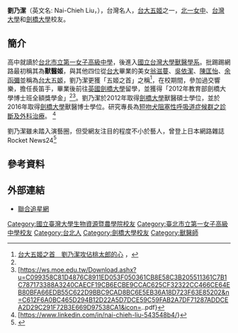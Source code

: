 {{Infobox Person
| name          =劉乃潔
| birthname     = 
| birthdate     = {{Birth_date_and_age|1984|09|09}}<br />{{TWN}}
| deathdate     =
| deathplace    =
| height        = {{height|m=1.65}}
| weight        = {{weight|kg=49}}
| haircolor     = 黑色
| eyecolor      = 棕色
| dress size    =
| shoesize      = 
| nicknames    = 乃姬、獸醫乃
| spouse        =
| alma_mater     =[[北一女中|北一女中]]<br>[[台灣大學|台灣大學]]獸醫系<br>[[劍橋大學|劍橋大學]]獸醫研究所
}}

'''劉乃潔'''（英文名: Nai-Chieh Liu，{{bd|1984年|9月9日}}），台灣名人，[[台大五姬|台大五姬]]之一，[[北一女中|北一女中]]、[[台灣大學|台灣大學]]和[[劍橋大學|劍橋大學]]校友。

== 簡介==
高中就讀於[[台北市立第一女子高級中學|台北市立第一女子高級中學]]，後進入[[國立台灣大學|國立台灣大學]][[獸醫學系|獸醫學系]]。批踢踢網路最初稱其為'''獸醫姬'''，與其他四位從[[台大|台大]]畢業的美女[[翁滋蔓|翁滋蔓]]、[[吳依潔|吳依潔]]、[[陳匡怡|陳匡怡]]、[[余函彌|余函彌]]並稱為[[台大五姬|台大五姬]]，劉乃潔更獲「五姬之首」之稱<ref name="now2009">[http://www.nownews.com/2009/09/26/11490-2511325.htm 台大五姬之首　劉乃潔攻佔桃太郎的心] {{Wayback|url=http://www.nownews.com/2009/09/26/11490-2511325.htm |date=20121204160958 }}，</ref>，在校期間，參加過交響樂，擔任長笛手，畢業後前往[[英國|英國]][[劍橋大學|劍橋大學]]留學，並獲得「2012年教育部劍橋大學博士班全額獎學金」<ref name="now2009" /><ref>[https://ws.moe.edu.tw/Download.ashx?u=C099358C81D4876C8911ED053F050361CB8E58C3B205511361C7B1C787173388A3240CAECF19CB6ECBE9CCAC625CF32322CC466CE64EB80BFA66EDB55C622D9BBC9CAD8BC6E5EB36A18D723F63E85202&n=C612F6A0BC465D294B12D22A5D7DCE59C59FAB2A7DF71287ADDCEA2D29C291F72B3E669D97538CA1&icon=..pdf}</ref>。劉乃潔於2012年取得[[劍橋大學|劍橋大學]]獸醫碩士學位，並於2016年取得[[劍橋大學|劍橋大學]]獸醫博士學位。研究專長為[[短吻犬阻塞性呼吸道症候群之診斷及外科治療|短吻犬阻塞性呼吸道症候群之診斷及外科治療]]。
<ref>[https://www.linkedin.com/in/nai-chieh-liu-543548b4/}</ref>

劉乃潔雖未踏入演藝圈，但受網友注目的程度不小於藝人，曾登上日本網路雜誌Rocket News24<ref>{{Cite web |url=http://rocketnews24.com/?p=15407 |title=台湾の美女獣医さんが「最高にカワイイ」と話題に！ |accessdate=2010-09-26 |archive-date=2010-06-21 |archive-url=https://web.archive.org/web/20100621045626/http://rocketnews24.com/?p=15407 |dead-url=no }}</ref>

== 參考資料 ==
{{reflist|1}}

== 外部連結 ==
*[http://stars.udn.com/star/StarsContent/Content24912/ 聯合追星網] {{Wayback|url=http://stars.udn.com/star/StarsContent/Content24912/ |date=20150325072050 }} 

{{tw-bio-stub}}
{{DEFAULTSORT: Liu Nai-Chieh}}
[[Category:國立臺灣大學生物資源暨農學院校友|Category:國立臺灣大學生物資源暨農學院校友]]
[[Category:臺北市立第一女子高級中學校友|Category:臺北市立第一女子高級中學校友]]
[[Category:台北人|Category:台北人]]
[[Category:劍橋大學校友|Category:劍橋大學校友]]
[[Category:獸醫師|Category:獸醫師]]